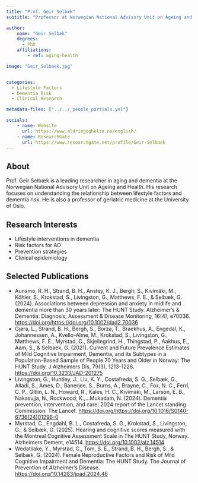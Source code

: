 ```yaml
---
title: "Prof. Geir Selbæk"
subtitle: "Professor at Norwegian National Advisory Unit on Ageing and Health"

author:
    name: "Geir Selbæk"
    degrees:
      - PhD
    affiliations:
        - ref: aging-health

image: "Geir_Selbaek.jpg"


categories:
  - Lifestyle Factors
  - Dementia Risk
  - Clinical Research

metadata-files: ["../../_people_partials.yml"]

socials:
    - name: Website
      url: https://www.aldringoghelse.no/english/
    - name: ResearchGate
      url: https://www.researchgate.net/profile/Geir-Selbaek
---
```


## About

Prof. Geir Selbæk is a leading researcher in aging and dementia at the Norwegian National Advisory Unit on Ageing and Health. His research focuses on understanding the relationship between lifestyle factors and dementia risk. He is also a professor of geriatric medicine at the University of Oslo.

## Research Interests

- Lifestyle interventions in dementia
- Risk factors for AD
- Prevention strategies
- Clinical epidemiology

## Selected Publications

- Aunsmo, R. H., Strand, B. H., Anstey, K. J., Bergh, S., Kivimäki, M., Köhler, S., Krokstad, S., Livingston, G., Matthews, F. E., & Selbæk, G. (2024). Associations between depression and anxiety in midlife and dementia more than 30 years later: The HUNT Study. Alzheimer's & Dementia: Diagnosis, Assessment & Disease Monitoring, 16(4), e70036. [https://doi.org/https://doi.org/10.1002/dad2.70036](https://doi.org/https://doi.org/10.1002/dad2.70036)
- Gjøra, L., Strand, B. H., Bergh, S., Borza, T., Braekhus, A., Engedal, K., Johannessen, A., Kvello-Alme, M., Krokstad, S., Livingston, G., Matthews, F. E., Myrstad, C., Skjellegrind, H., Thingstad, P., Aakhus, E., Aam, S., & Selbaek, G. (2021). Current and Future Prevalence Estimates of Mild Cognitive Impairment, Dementia, and Its Subtypes in a Population-Based Sample of People 70 Years and Older in Norway: The HUNT Study. J Alzheimers Dis, 79(3), 1213-1226. [https://doi.org/10.3233/JAD-201275](https://doi.org/10.3233/JAD-201275)
- Livingston, G., Huntley, J., Liu, K. Y., Costafreda, S. G., Selbæk, G., Alladi, S., Ames, D., Banerjee, S., Burns, A., Brayne, C., Fox, N. C., Ferri, C. P., Gitlin, L. N., Howard, R., Kales, H. C., Kivimäki, M., Larson, E. B., Nakasujja, N., Rockwood, K.,…Mukadam, N. (2024). Dementia prevention, intervention, and care: 2024 report of the Lancet standing Commission. The Lancet. [https://doi.org/https://doi.org/10.1016/S0140-6736(24)01296-0](https://doi.org/https://doi.org/10.1016/S0140-6736(24)01296-0)
- Myrstad, C., Engdahl, B. L., Costafreda, S. G., Krokstad, S., Livingston, G., & Selbæk, G. (2025). Hearing and cognitive scores measured with the Montreal Cognitive Assessment Scale in The HUNT Study, Norway. Alzheimers Dement, e14514. [https://doi.org/10.1002/alz.14514](https://doi.org/10.1002/alz.14514)
- Wedatilake, Y., Myrstad, C., Tom, S. E., Strand, B. H., Bergh, S., & Selbæk, G. (2024). Female Reproductive Factors and Risk of Mild Cognitive Impairment and Dementia: The HUNT Study. The Journal of Prevention of Alzheimer's Disease. [https://doi.org/10.14283/jpad.2024.46](https://doi.org/10.14283/jpad.2024.46)
